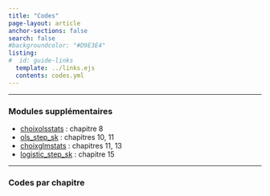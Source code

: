 ```yaml
---
title: "Codes"
page-layout: article
anchor-sections: false
search: false
#backgroundcolor: "#D9E3E4"
listing:
#  id: guide-links 
  template: ../links.ejs
  contents: codes.yml
---
```


<hr>

### Modules supplémentaires

- [choixolsstats](../modules/choixolsstats.py) : chapitre 8
- [ols_step_sk](../modules/ols_step_sk.py) : chapitres 10, 11
- [choixglmstats](../modules/choixglmstats.py) : chapitres 11, 13
- [logistic_step_sk](../modules/logistic_step_sk.py) : chapitre 15

<hr>

### Codes par chapitre

::: {#guide-links .column-screen-inset-right style="max-width: 850px;"}
:::

